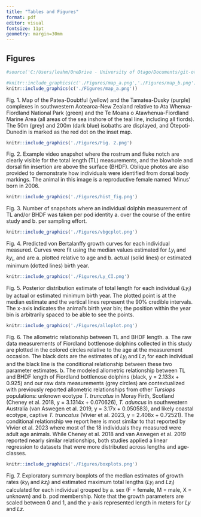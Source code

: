 ```yaml
---
title: "Tables and Figures"
format: pdf
editor: visual
fontsize: 11pt
geometry: margin=30mm
---
```


```{=tex}
\begin{center}
\huge
Growth estimates of bottlenose dolphins (\textit{Tursiops truncatus}) at the southern extreme of their range
\end{center}
```
```{=tex}
\begin{center}

Leah M. Crowe$^{*1,2}$, Steve M. Dawson$^{1}$, Matthew R. Schofield$^{2}$, William Rayment$^{1}$

*leah.crowe@postgrad.otago.ac.nz

$^{1}$Department of Marine Science $^{2}$Department of Mathematics and Statistics

University of Otago, Dunedin, New Zealand
\end{center}
```
## Figures

```r

#source('C:/Users/leahm/OneDrive - University of Otago/Documents/git-otago/FBD_measurements/scripts/ms_map.R', local = TRUE, verbose = F)$value

#knitr::include_graphics(c('./Figures/map_a.png','./Figures/map_b.png'))
knitr::include_graphics(c('./Figures/map_a.png'))

```

\vspace{-3ex}

Fig. 1. Map of the Patea-Doubtful (yellow) and the Tamatea-Dusky (purple) complexes in southwestern Aotearoa-New Zealand relative to Ata Whenua-Fiordland National Park (green) and the Te Moana o Atawhenua-Fiordland Marine Area (all areas of the sea inshore of the teal line, including all fiords). The 50m (grey) and 200m (dark blue) isobaths are displayed, and Ōtepoti-Dunedin is marked as the red dot on the inset map.

```r
knitr::include_graphics('./Figures/Fig. 2.png')
```

Fig. 2. Example video snapshot where the rostrum and fluke notch are clearly visible for the total length (TL) measurements, and the blowhole and dorsal fin insertion are above the surface (BHDF). Oblique photos are also provided to demonstrate how individuals were identified from dorsal body markings. The animal in this image is a reproductive female named 'Minus' born in 2006.

```r
knitr::include_graphics('./Figures/hist_fig.png')

```

Fig. 3. Number of snapshots where an individual dolphin measurement of TL and/or BHDF was taken per pod identity a. over the course of the entire study and b. per sampling effort.

```r
knitr::include_graphics('./Figures/vbgcplot.png')
```

Fig. 4. Predicted von Bertalanffy growth curves for each individual measured. Curves were fit using the median values estimated for $Ly_{i}$ and $ky_{i}$, and are a. plotted relative to age and b. actual (solid lines) or estimated minimum (dotted lines) birth year.

```r
knitr::include_graphics('./Figures/Ly_CI.png')
```

Fig. 5. Posterior distribution estimate of total length for each individual ($Ly_{i}$) by actual or estimated minimum birth year. The plotted point is at the median estimate and the vertical lines represent the 90% credible intervals. The x-axis indicates the animal's birth year bin; the position within the year bin is arbitrarily spaced to be able to see the points.

```r
knitr::include_graphics('./Figures/alloplot.png')
```

Fig. 6. The allometric relationship between TL and BHDF length. a. The raw data measurements of Fiordland bottlenose dolphins collected in this study are plotted in the colored circles relative to the age at the measurement occasion. The black dots are the estimates of $Ly_{i}$ and $Lz_{i}$ for each individual and the black line is the conditional relationship between these two parameter estimates. b. The modeled allometric relationship between TL and BHDF length of Fiordland bottlenose dolphins (black, y = 2.133x + 0.925) and our raw data measurements (grey circles) are contextualized with previously reported allometric relationships from other *Tursiops* populations: unknown ecotype *T. truncatus* in Moray Firth, Scotland (Cheney et al. 2018, y = 3.1314x + 0.070626), *T. aduncus* in southwestern Australia (van Aswegen et al. 2019, y = 3.17x + 0.050583), and likely coastal ecotype, captive *T. truncatus* (Vivier et al. 2023, y = 2.408x + 0.72521). The conditional relationship we report here is most similar to that reported by Vivier et al. 2023 where most of the 18 individuals they measured were adult age animals. While Cheney et al. 2018 and van Aswegen et al. 2019 reported nearly similar relationships, both studies applied a linear regression to datasets that were more distributed across lengths and age-classes.

```r
knitr::include_graphics('./Figures/boxplots.png')
```

Fig. 7. Exploratory summary boxplots of the median estimates of growth rates ($ky_i$ and $kz_{i}$) and estimated maximum total lengths ($Ly_{i}$ and $Lz_{i}$) calculated for each individual grouped by a. sex (F = female, M = male, X = unknown) and b. pod membership. Note that the growth parameters are scaled between 0 and 1, and the y-axis represented length in meters for $Ly$ and $Lz$.
